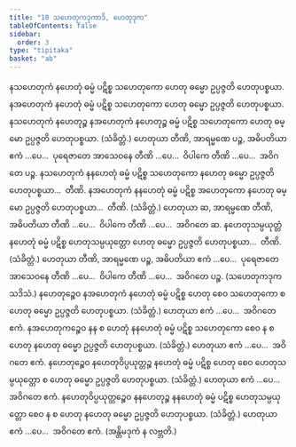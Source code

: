 ```yaml
---
title: "10 သဟေတုကဒုကာဒိ, ဟေတုဒုက"
tableOfContents: false
sidebar:
  order: 3
type: "tipitaka"
basket: "ab"
---
```



<DynamicBreadcrumb />

<Division number="48">

<Paragraph number="104">
နသဟေတုကံ နဟေတုံ ဓမ္မံ ပဋိစ္စ သဟေတုကော ဟေတု ဓမ္မော ဥပ္ပဇ္ဇတိ ဟေတုပစ္စယာ. နအဟေတုကံ နဟေတုံ ဓမ္မံ ပဋိစ္စ သဟေတုကော ဟေတု ဓမ္မော ဥပ္ပဇ္ဇတိ ဟေတုပစ္စယာ. နသဟေတုကံ နဟေတုဉ္စ နအဟေတုကံ နဟေတုဉ္စ ဓမ္မံ ပဋိစ္စ သဟေတုကော ဟေတု ဓမ္မော ဥပ္ပဇ္ဇတိ ဟေတုပစ္စယာ. (သံခိတ္တံ.) ဟေတုယာ တီဏိ, အာရမ္မဏေ ပဉ္စ, အဓိပတိယာ ဧကံ …ပေ…  ပုရေဇာတေ အာသေဝနေ တီဏိ …ပေ…  ဝိပါကေ တီဏိ …ပေ…  အဝိဂတေ ပဉ္စ.
</Paragraph>

<Paragraph number="105">
နသဟေတုကံ နနဟေတုံ ဓမ္မံ ပဋိစ္စ သဟေတုကော နဟေတု ဓမ္မော ဥပ္ပဇ္ဇတိ ဟေတုပစ္စယာ…  တီဏိ.
</Paragraph>

<Paragraph number="106">
နအဟေတုကံ နနဟေတုံ ဓမ္မံ ပဋိစ္စ အဟေတုကော နဟေတု ဓမ္မော ဥပ္ပဇ္ဇတိ ဟေတုပစ္စယာ…  တီဏိ. (သံခိတ္တံ.) ဟေတုယာ ဆ, အာရမ္မဏေ တီဏိ, အဓိပတိယာ တီဏိ …ပေ…  ဝိပါကေ တီဏိ …ပေ…  အဝိဂတေ ဆ.
</Paragraph>

</Division>
<Division number="49">

<Paragraph number="107">
နဟေတုသမ္ပယုတ္တံ နဟေတုံ ဓမ္မံ ပဋိစ္စ ဟေတုသမ္ပယုတ္တော ဟေတု ဓမ္မော ဥပ္ပဇ္ဇတိ ဟေတုပစ္စယာ…  တီဏိ. (သံခိတ္တံ.)
</Paragraph>

<Paragraph number="108">
ဟေတုယာ တီဏိ, အာရမ္မဏေ ပဉ္စ, အဓိပတိယာ ဧကံ …ပေ…  ပုရေဇာတေ အာသေဝနေ တီဏိ …ပေ…  ဝိပါကေ တီဏိ …ပေ…  အဝိဂတေ ပဉ္စ. (သဟေတုကဒုကသဒိသံ.)
</Paragraph>

</Division>
<Division number="50">

<Paragraph number="109">
နဟေတုဉ္စေဝ နအဟေတုကံ နဟေတုံ ဓမ္မံ ပဋိစ္စ ဟေတု စေဝ သဟေတုကော စ ဟေတု ဓမ္မော ဥပ္ပဇ္ဇတိ ဟေတုပစ္စယာ. (သံခိတ္တံ.) ဟေတုယာ ဧကံ …ပေ…  အဝိဂတေ ဧကံ.
</Paragraph>

<Paragraph number="110">
နအဟေတုကဉ္စေဝ နန စ ဟေတုံ နနဟေတုံ ဓမ္မံ ပဋိစ္စ သဟေတုကော စေဝ န စ ဟေတု နဟေတု ဓမ္မော ဥပ္ပဇ္ဇတိ ဟေတုပစ္စယာ. (သံခိတ္တံ.) ဟေတုယာ ဧကံ …ပေ…  အဝိဂတေ ဧကံ.
</Paragraph>

</Division>
<Division number="51">

<Paragraph number="111">
နဟေတုဉ္စေဝ နဟေတုဝိပ္ပယုတ္တဉ္စ နဟေတုံ ဓမ္မံ ပဋိစ္စ ဟေတု စေဝ ဟေတုသမ္ပယုတ္တော စ ဟေတု ဓမ္မော ဥပ္ပဇ္ဇတိ ဟေတုပစ္စယာ. (သံခိတ္တံ.) ဟေတုယာ ဧကံ …ပေ…  အဝိဂတေ ဧကံ.
</Paragraph>

<Paragraph number="112">
နဟေတုဝိပ္ပယုတ္တဉ္စေဝ နနဟေတုဉ္စ နနဟေတုံ ဓမ္မံ ပဋိစ္စ ဟေတုသမ္ပယုတ္တော စေဝ န စ ဟေတု နဟေတု ဓမ္မော ဥပ္ပဇ္ဇတိ ဟေတုပစ္စယာ. (သံခိတ္တံ.) ဟေတုယာ ဧကံ …ပေ…  အဝိဂတေ ဧကံ. (အန္တိမဒုကံ န လဗ္ဘတိ.)
</Paragraph>
</Division>